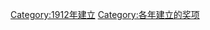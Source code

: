 {{cat topic in year| topic=建立的奖项|year=1912}}
[[Category:1912年建立|Category:1912年建立]]
[[Category:各年建立的奖项|Category:各年建立的奖项]]